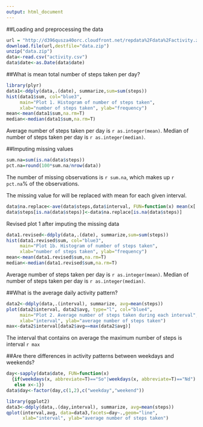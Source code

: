 ```yaml
---
output: html_document
---
```

##Loading and preprocessing the data

```r
url = "http://d396qusza40orc.cloudfront.net/repdata%2Fdata%2Factivity.zip"
download.file(url,destfile="data.zip")
unzip("data.zip")
data<-read.csv("activity.csv")
data$date<-as.Date(data$date)
```

##What is mean total number of steps taken per day?

```r
library(plyr)
data1<-ddply(data,.(date), summarize,sum=sum(steps))
hist(data1$sum, col="blue3",
     main="Plot 1. Histogram of number of steps taken",
     xlab="number of steps taken", ylab="frequency")
mean<-mean(data1$sum,na.rm=T)
median<-median(data1$sum,na.rm=T)
```

Average number of steps taken per day is `r as.integer(mean)`.
Median of number of steps taken per day is `r as.integer(median)`.

##Imputing missing values

```r
sum.na=sum(is.na(data$steps))
pct.na=round(100*sum.na/nrow(data))
```

The number of missing observations is `r sum.na`,
which makes up `r pct.na`% of the observations.

The missing value for will be replaced with mean for each given interval.
```r
data$na.replace<-ave(data$steps,data$interval, FUN=function(x) mean(x[!is.na(x)]))
data$steps[is.na(data$steps)]<-data$na.replace[is.na(data$steps)]
```

Revised plot 1 after imputing the missing data
```r
data1.revised<-ddply(data,.(date), summarize,sum=sum(steps))
hist(data1.revised$sum, col="blue3",
     main="Plot 1b. Histogram of number of steps taken",
     xlab="number of steps taken", ylab="frequency")
mean<-mean(data1.revised$sum,na.rm=T)
median<-median(data1.revised$sum,na.rm=T)
```
Average number of steps taken per day is `r as.integer(mean)`.
Median of number of steps taken per day is `r as.integer(median)`.


##What is the average daily activity pattern?

```r
data2<-ddply(data,.(interval), summarize, avg=mean(steps))
plot(data2$interval, data2$avg, type="l", col="blue4",
     main="Plot 2. Average number of steps taken during each interval",
     xlab="interval", ylab="average number of steps taken")
max<-data2$interval[data2$avg==max(data2$avg)]
```
The interval that contains on average the maximum number of steps 
is interval `r max`

##Are there differences in activity patterns between weekdays and weekends?

``` r
day<-sapply(data$date, FUN=function(x) 
  {if(weekdays(x, abbreviate=T)=="So"|weekdays(x, abbreviate=T)=="Nd") x<-2
   else x<-1})
data$day<-factor(day,c(1,2),c("weekday","weekend"))
```

``` r
library(ggplot2)
data3<-ddply(data,.(day,interval), summarize, avg=mean(steps))
qplot(interval,avg, data=data3,facets=day~.,geom="line",
      xlab="interval", ylab="average number of steps taken")
```



